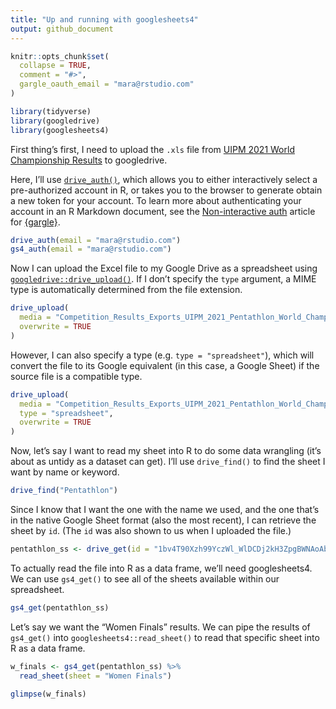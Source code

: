 ```yaml
---
title: "Up and running with googlesheets4"
output: github_document
---
```


```r
knitr::opts_chunk$set(
  collapse = TRUE,
  comment = "#>",
  gargle_oauth_email = "mara@rstudio.com"
)
```

```r
library(tidyverse)
library(googledrive)
library(googlesheets4)
```

First thing's first, I need to upload the `.xls` file from  [UIPM 2021 World Championship Results](https://www.uipmworld.org/event/uipm-2021-pentathlon-world-championships) to googledrive.

Here, I'll use [`drive_auth()`](https://googledrive.tidyverse.org/reference/drive_auth.html), which allows you to either interactively select a pre-authorized account in R, or takes you to the browser to generate obtain a new token for your account. To learn more about authenticating your account in an R Markdown document, see the [Non-interactive auth](https://gargle.r-lib.org/articles/non-interactive-auth.html#sidebar-2-i-just-want-my-rmd-to-render) article for [{gargle}](https://gargle.r-lib.org/).

```r
drive_auth(email = "mara@rstudio.com")
gs4_auth(email = "mara@rstudio.com")
```

Now I can upload the Excel file to my Google Drive as a spreadsheet using [`googledrive::drive_upload()`](https://googledrive.tidyverse.org/reference/drive_upload.html). If I don't specify the `type` argument, a MIME type is automatically determined from the file extension.

```r
drive_upload(
  media = "Competition_Results_Exports_UIPM_2021_Pentathlon_World_Championships.xls",
  overwrite = TRUE
)
```

However, I can also specify a type (e.g. `type = "spreadsheet"`), which will convert the file to its Google equivalent (in this case, a Google Sheet) if the source file is a compatible type.

```r
drive_upload(
  media = "Competition_Results_Exports_UIPM_2021_Pentathlon_World_Championships.xls",
  type = "spreadsheet",
  overwrite = TRUE
)
```

Now, let's say I want to read my sheet into R to do some data wrangling (it's about as untidy as a dataset can get). I'll use `drive_find()` to find the sheet I want by name or keyword.

```r
drive_find("Pentathlon")
```
Since I know that I want the one with the name we used, and the one that's in the native Google Sheet format (also the most recent), I can retrieve the sheet by `id`. (The `id` was also shown to us when I uploaded the file.)

```r
pentathlon_ss <- drive_get(id = "1bv4T90Xzh99YczWl_WlDCDj2kH3ZpgBWNAoAbXLRoVg")
```

To actually read the file into R as a data frame, we'll need googlesheets4. We can use `gs4_get()` to see all of the sheets available within our spreadsheet. 

```r
gs4_get(pentathlon_ss)
```
Let's say we want the "Women Finals" results. We can pipe the results of `gs4_get()` into `googlesheets4::read_sheet()` to read that specific sheet into R as a data frame.

```r
w_finals <- gs4_get(pentathlon_ss) %>%
  read_sheet(sheet = "Women Finals")
```

```r
glimpse(w_finals)
```

